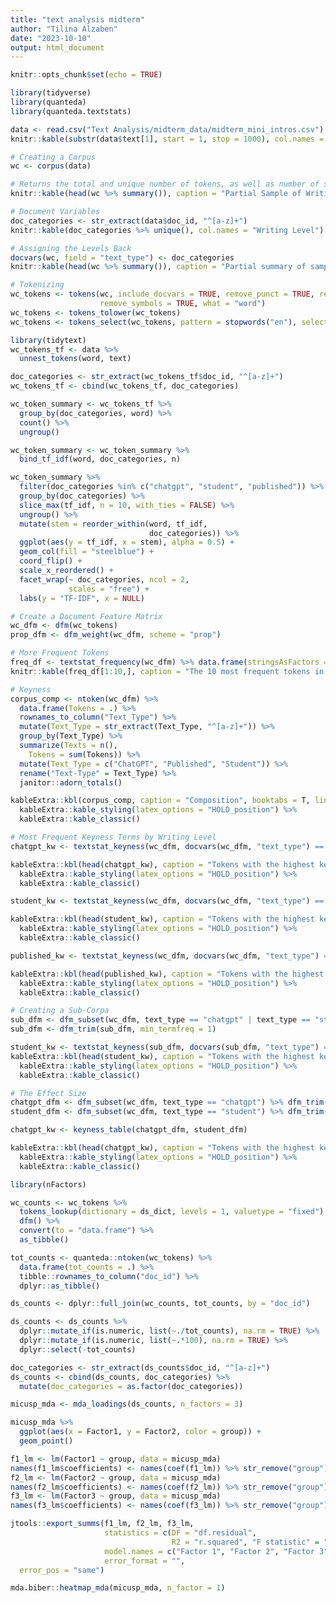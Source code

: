 ---
title: "text analysis midterm"
author: "Tilina Alzaben"
date: "2023-10-10"
output: html_document
---

```{r setup, include=FALSE}
knitr::opts_chunk$set(echo = TRUE)
```

```{r}
library(tidyverse)
library(quanteda)
library(quanteda.textstats)
```

```{r}
data <- read.csv("Text Analysis/midterm_data/midterm_mini_intros.csv")
knitr::kable(substr(data$text[1], start = 1, stop = 1000), col.names = "Sample of Text")
```

```{r}
# Creating a Corpus 
wc <- corpus(data)

# Returns the total and unique number of tokens, as well as number of sentences.
knitr::kable(head(wc %>% summary()), caption = "Partial Sample of Writing Corpus.")
```

```{r}
# Document Variables 
doc_categories <- str_extract(data$doc_id, "^[a-z]+")
knitr::kable(doc_categories %>% unique(), col.names = "Writing Level")

# Assigning the Levels Back
docvars(wc, field = "text_type") <- doc_categories
knitr::kable(head(wc %>% summary()), caption = "Partial summary of sample corpus.")
```

```{r}
# Tokenizing 
wc_tokens <- tokens(wc, include_docvars = TRUE, remove_punct = TRUE, remove_numbers = TRUE, 
                    remove_symbols = TRUE, what = "word")
wc_tokens <- tokens_tolower(wc_tokens)
wc_tokens <- tokens_select(wc_tokens, pattern = stopwords("en"), selection = "remove")
```

```{r}
library(tidytext)
wc_tokens_tf <- data %>%
  unnest_tokens(word, text)

doc_categories <- str_extract(wc_tokens_tf$doc_id, "^[a-z]+")
wc_tokens_tf <- cbind(wc_tokens_tf, doc_categories)

wc_token_summary <- wc_tokens_tf %>%
  group_by(doc_categories, word) %>%
  count() %>%
  ungroup() 

wc_token_summary <- wc_token_summary %>%
  bind_tf_idf(word, doc_categories, n)

wc_token_summary %>%
  filter(doc_categories %in% c("chatgpt", "student", "published")) %>%
  group_by(doc_categories) %>%
  slice_max(tf_idf, n = 10, with_ties = FALSE) %>%
  ungroup() %>%
  mutate(stem = reorder_within(word, tf_idf,
                               doc_categories)) %>%
  ggplot(aes(y = tf_idf, x = stem), alpha = 0.5) +
  geom_col(fill = "steelblue") +
  coord_flip() +
  scale_x_reordered() +
  facet_wrap(~ doc_categories, ncol = 2, 
             scales = "free") +
  labs(y = "TF-IDF", x = NULL)
```

```{r}
# Create a Document Feature Matrix
wc_dfm <- dfm(wc_tokens)
prop_dfm <- dfm_weight(wc_dfm, scheme = "prop")
```

```{r}
# More Frequent Tokens
freq_df <- textstat_frequency(wc_dfm) %>% data.frame(stringsAsFactors = F)
knitr::kable(freq_df[1:10,], caption = "The 10 most frequent tokens in the sample corpus.")
```

```{r}
# Keyness
corpus_comp <- ntoken(wc_dfm) %>% 
  data.frame(Tokens = .) %>%
  rownames_to_column("Text_Type") %>%
  mutate(Text_Type = str_extract(Text_Type, "^[a-z]+")) %>%
  group_by(Text_Type) %>%
  summarize(Texts = n(),
    Tokens = sum(Tokens)) %>%
  mutate(Text_Type = c("ChatGPT", "Published", "Student")) %>%
  rename("Text-Type" = Text_Type) %>%
  janitor::adorn_totals()

kableExtra::kbl(corpus_comp, caption = "Composition", booktabs = T, linesep = "") %>%
  kableExtra::kable_styling(latex_options = "HOLD_position") %>%
  kableExtra::kable_classic()
```

```{r}
# Most Frequent Keyness Terms by Writing Level
chatgpt_kw <- textstat_keyness(wc_dfm, docvars(wc_dfm, "text_type") == "chatgpt", measure = "lr")

kableExtra::kbl(head(chatgpt_kw), caption = "Tokens with the highest keyness values in ChatGPT text-type compared to the rest of the sample corpus.", booktabs = T, linesep = "", digits = 2) %>%
  kableExtra::kable_styling(latex_options = "HOLD_position") %>%
  kableExtra::kable_classic()

student_kw <- textstat_keyness(wc_dfm, docvars(wc_dfm, "text_type") == "student", measure = "lr")

kableExtra::kbl(head(student_kw), caption = "Tokens with the highest keyness values in Student text-type compared to the rest of the sample corpus.", booktabs = T, linesep = "", digits = 2) %>%
  kableExtra::kable_styling(latex_options = "HOLD_position") %>%
  kableExtra::kable_classic()

published_kw <- textstat_keyness(wc_dfm, docvars(wc_dfm, "text_type") == "published", measure = "lr")

kableExtra::kbl(head(published_kw), caption = "Tokens with the highest keyness values in Published text-type compared to the rest of the sample corpus.", booktabs = T, linesep = "", digits = 2) %>%
  kableExtra::kable_styling(latex_options = "HOLD_position") %>%
  kableExtra::kable_classic()
```

```{r}
# Creating a Sub-Corpa
sub_dfm <- dfm_subset(wc_dfm, text_type == "chatgpt" | text_type == "student")
sub_dfm <- dfm_trim(sub_dfm, min_termfreq = 1)

student_kw <- textstat_keyness(sub_dfm, docvars(sub_dfm, "text_type") == "student", measure = "lr")
kableExtra::kbl(head(student_kw), caption = "Tokens with the highest keyness values in student text-type when compared to ChatGPT text-type.", booktabs = T, linesep = "", digits = 2) %>%
  kableExtra::kable_styling(latex_options = "HOLD_position") %>%
  kableExtra::kable_classic()
```


```{r}
# The Effect Size
chatgpt_dfm <- dfm_subset(wc_dfm, text_type == "chatgpt") %>% dfm_trim(min_termfreq = 1)
student_dfm <- dfm_subset(wc_dfm, text_type == "student") %>% dfm_trim(min_termfreq = 1)

chatgpt_kw <- keyness_table(chatgpt_dfm, student_dfm)

kableExtra::kbl(head(chatgpt_kw), caption = "Tokens with the highest keyness values in the ChatGPT text-type when compared to the Student text-type.", booktabs = T, linesep = "", digits = 2) %>%
  kableExtra::kable_styling(latex_options = "HOLD_position") %>%
  kableExtra::kable_classic()
```


```{r}
library(nFactors)

wc_counts <- wc_tokens %>%
  tokens_lookup(dictionary = ds_dict, levels = 1, valuetype = "fixed") %>%
  dfm() %>%
  convert(to = "data.frame") %>%
  as_tibble()

tot_counts <- quanteda::ntoken(wc_tokens) %>%
  data.frame(tot_counts = .) %>%
  tibble::rownames_to_column("doc_id") %>%
  dplyr::as_tibble()

ds_counts <- dplyr::full_join(wc_counts, tot_counts, by = "doc_id")

ds_counts <- ds_counts %>%
  dplyr::mutate_if(is.numeric, list(~./tot_counts), na.rm = TRUE) %>%
  dplyr::mutate_if(is.numeric, list(~.*100), na.rm = TRUE) %>%
  dplyr::select(-tot_counts)

doc_categories <- str_extract(ds_counts$doc_id, "^[a-z]+")
ds_counts <- cbind(ds_counts, doc_categories) %>%
  mutate(doc_categories = as.factor(doc_categories)) 

micusp_mda <- mda_loadings(ds_counts, n_factors = 3)

micusp_mda %>%
  ggplot(aes(x = Factor1, y = Factor2, color = group)) +
  geom_point()

f1_lm <- lm(Factor1 ~ group, data = micusp_mda)
names(f1_lm$coefficients) <- names(coef(f1_lm)) %>% str_remove("group")
f2_lm <- lm(Factor2 ~ group, data = micusp_mda)
names(f2_lm$coefficients) <- names(coef(f2_lm)) %>% str_remove("group")
f3_lm <- lm(Factor3 ~ group, data = micusp_mda)
names(f3_lm$coefficients) <- names(coef(f3_lm)) %>% str_remove("group")

jtools::export_summs(f1_lm, f2_lm, f3_lm, 
                     statistics = c(DF = "df.residual", 
                                    R2 = "r.squared", "F statistic" = "statistic"), 
                     model.names = c("Factor 1", "Factor 2", "Factor 3"),
                     error_format = "",
  error_pos = "same")

mda.biber::heatmap_mda(micusp_mda, n_factor = 1)
```






























